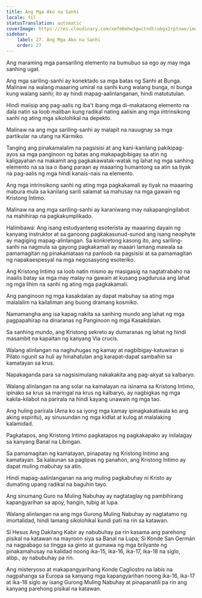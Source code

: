```yaml
---
title: Ang Mga Ako na Sanhi
locale: fil
statusTranslation: automatic
coverImage: https://res.cloudinary.com/xmfm6mhw3gwctndtcubgx2rptnae/image/upload/v1741354419/small_cover_la_gran_rebelion_28716e29d2.webp
sidebar:
    label: 27. Ang Mga Ako na Sanhi
    order: 27
---
```

Ang maraming mga pansariling elemento na bumubuo sa ego ay may mga sanhing ugat.

Ang mga sariling-sanhi ay konektado sa mga batas ng Sanhi at Bunga. Malinaw na walang maaaring umiral na sanhi kung walang bunga, ni bunga kung walang sanhi; ito ay hindi mapag-aalinlanganan, hindi matututulan.

Hindi maiisip ang pag-aalis ng iba't ibang mga di-makataong elemento na dala natin sa loob maliban kung radikal nating aalisin ang mga intrinsikong sanhi ng ating mga sikolohikal na depekto.

Malinaw na ang mga sariling-sanhi ay malapit na nauugnay sa mga partikular na utang na Kármiko.

Tanging ang pinakamalalim na pagsisisi at ang kani-kanilang pakikipag-ayos sa mga panginoon ng batas ang makapagbibigay sa atin ng kaligayahan na makamit ang pagkakawatak-watak ng lahat ng mga sanhing elemento na sa isa o ibang paraan ay maaaring humantong sa atin sa tiyak na pag-aalis ng mga hindi kanais-nais na elemento.

Ang mga intrinsikong sanhi ng ating mga pagkakamali ay tiyak na maaaring mabura mula sa kanilang sarili salamat sa mahusay na mga gawain ng Kristong Intimo.

Malinaw na ang mga sariling-sanhi ay karaniwang may nakapangingilabot na mahihirap na pagkakumplikado.

Halimbawa: Ang isang estudyanteng esoterista ay maaaring dayain ng kanyang instruktor at sa ganoong pagkakasunud-sunod ang isang neophyte ay magiging mapag-alinlangan. Sa konkretong kasong ito, ang sariling-sanhi na nagmula sa gayong pagkakamali ay maaari lamang mawala sa pamamagitan ng pinakamataas na panloob na pagsisisi at sa pamamagitan ng napakaespesyal na mga negosasyong esoteriko.

Ang Kristong Intimo sa loob natin mismo ay masigasig na nagtatrabaho na inaalis batay sa mga may malay na gawain at kusang pagdurusa ang lahat ng mga lihim na sanhi ng ating mga pagkakamali.

Ang panginoon ng mga kasakdalan ay dapat mabuhay sa ating mga malalalim na kailaliman ang buong dramang kosmiko.

Namamangha ang isa kapag nakita sa sanhing mundo ang lahat ng mga pagpapahirap na dinaranas ng Panginoon ng mga Kasakdalan.

Sa sanhing mundo, ang Kristong sekreto ay dumaranas ng lahat ng hindi masambit na kapaitan ng kanyang Vía crucis.

Walang alinlangan na naghuhugas ng kamay at nagbibigay-katuwiran si Pilato ngunit sa huli ay hinahatulan ang karapat-dapat sambahin sa kamatayan sa krus.

Napakaganda para sa nagsisimulang nakakakita ang pag-akyat sa kalbaryo.

Walang alinlangan na ang solar na kamalayan na isinama sa Kristong Intimo, ipinako sa krus sa maringal na krus ng kalbaryo, ay nagbigkas ng mga kakila-kilabot na parirala na hindi kayang unawain ng mga tao.

Ang huling parirala (Ama ko sa iyong mga kamay ipinagkakatiwala ko ang aking espiritu), ay sinusundan ng mga kidlat at kulog at malalaking kalamidad.

Pagkatapos, ang Kristong Intimo pagkatapos ng pagkakapako ay inilalagay sa kanyang Banal na Libingan.

Sa pamamagitan ng kamatayan, pinapatay ng Kristong Intimo ang kamatayan. Sa kalaunan sa paglipas ng panahon, ang Kristong Intimo ay dapat muling mabuhay sa atin.

Hindi mapag-aalinlanganan na ang muling pagkabuhay ni Kristo ay dumating upang radikal na baguhin tayo.

Ang sinumang Guro na Muling Nabuhay ay nagtataglay ng pambihirang kapangyarihan sa apoy, hangin, tubig at lupa.

Walang alinlangan na ang mga Gurong Muling Nabuhay ay nagtatamo ng imortalidad, hindi lamang sikolohikal kundi pati na rin sa katawan.

Si Hesus Ang Dakilang Kabir ay nabubuhay pa rin kasama ang parehong pisikal na katawan na mayroon siya sa Banal na Lupa; Si Konde San Germán na nagpabago sa tingga sa ginto at gumawa ng mga brilyante ng pinakamahusay na kalidad noong ika-15, ika-16, ika-17, ika-18 na siglo, atbp., ay nabubuhay pa rin.

Ang misteryoso at makapangyarihang Konde Cagliostro na labis na nagpahanga sa Europa sa kanyang mga kapangyarihan noong ika-16, ika-17 at ika-18 siglo ay isang Gurong Muling Nabuhay at pinapanatili pa rin ang kanyang parehong pisikal na katawan.

